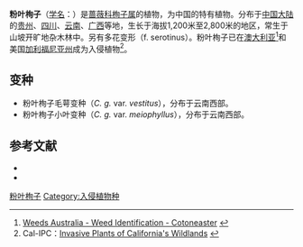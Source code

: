 {{Speciesbox
| name = 粉叶栒子
| status = 
| status_system = 
| image = Cotoneasterglaucophyllus.jpg
| genus = Cotoneaster
| species = glaucophyllus
| authority = Franch.
| subdivision_ranks =[[变种|变种]]
| subdivision =
* 粉叶栒子 ''C. g.'' var. ''glaucophyllus''
* 粉叶栒子毛萼变种 ''C. g.'' var. ''vestitus''
* 粉叶栒子小叶变种 ''C. g.'' var. ''meiophyllus''
}}

'''粉叶栒子'''（[[学名|学名]]：{{lang|la|''Cotoneaster glaucophyllus''}}）是[[蔷薇科|蔷薇科]][[栒子属|栒子属]]的植物，为中国的特有植物。分布于[[中国大陆|中国大陆]]的[[贵州|贵州]]、[[四川|四川]]、[[云南|云南]]、[[广西|广西]]等地，生长于海拔1,200米至2,800米的地区，常生于山坡开旷地杂木林中。另有多花变形（f. serotinus）。粉叶栒子已在[[澳大利亚|澳大利亚]]<ref>[http://www.weeds.org.au/cgi-bin/weedident.cgi?tpl=plant.tpl&state=&ibra=all&card=S01 Weeds Australia - Weed Identification - Cotoneaster] {{webarchive|url=https://web.archive.org/web/20070928011448/http://www.weeds.org.au/cgi-bin/weedident.cgi?tpl=plant.tpl&state=&ibra=all&card=S01 |date=2007-09-28 }}</ref>和美国[[加利福尼亚州|加利福尼亚州]]成为入侵植物<ref>Cal-IPC：[http://www.cal-ipc.org/ip/management/ipcw/pages/detailreport.cfm@usernumber=36&surveynumber=182.php Invasive Plants of California's Wildlands] {{Wayback|url=http://www.cal-ipc.org/ip/management/ipcw/pages/detailreport.cfm%40usernumber%3D36%26surveynumber%3D182.php |date=20160306020648 }}</ref>。

== 变种 ==
* 粉叶栒子毛萼变种（''C. g.'' var. ''vestitus''），分布于云南西部。
* 粉叶栒子小叶变种（''C. g.'' var. ''meiophyllus''），分布于云南西部。

==参考文献==
{{reflist}}
* {{FRPS|Cotoneaster glaucophyllus}}
* {{cite web| url =http://www.bioinfo.cn/db05/KmzwSpecies.php?action=view&id=18970| title =粉叶栒子（原变种）| work =《中国高等植物数据库全库》| publisher =中国科学院微生物研究所| author =昆明植物研究所| accessdate =2009-02-25| deadurl =yes| archiveurl =https://web.archive.org/web/20160305052224/http://www.bioinfo.cn/db05/KmzwSpecies.php?action=view&id=18970| archivedate =2016-03-05}}
{{Taxonbar|from=Q3280921}}

[[Category:栒子属|粉叶栒子]]
[[Category:入侵植物种|Category:入侵植物种]]


{{植物小作品}}
